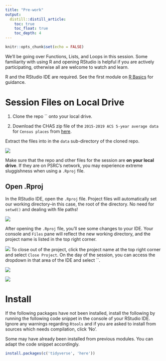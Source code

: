 ```yaml
---
title: "Pre-work"
output: 
  distill::distill_article:
    toc: true
    toc_float: true
    toc_depth: 4
---
```


```r
knitr::opts_chunk$set(echo = FALSE)
```

We'll be going over Functions, Lists, and Loops in this session. Some familiarity with using R and opening RStudio is helpful if you are actively participating, otherwise all are welcome to watch and learn.

R and the RStudio IDE are required. See the first module on [R Basics](https://psrc.github.io/r-basics-I/00-index.html) for guidance.

# Session Files on Local Drive

1. Clone the repo `` onto your local drive.

2. Download the CHAS zip file of the `2015-2019 ACS 5-year average data` for `Census places` from [here](https://www.huduser.gov/portal/datasets/cp.html#data_2006-2019). 

Extract the files into in the `data` sub-directory of the cloned repo.

![](slides/images/chas-download.png)

Make sure that the repo and other files for the session are **on your local drive**. If they are on PSRC's network, you may experience extreme sluggishness when using a `.Rproj` file.

## Open .Rproj

In the RStudio IDE, open the `.Rproj` file. Project files will automatically set our working directory--in this case, the root of the  directory. No need for `setwd()` and dealing with file paths!

![](images/rproj.png)

After opening the `.Rproj` file, you'll see some changes to your IDE. Your console and `Files` pane will reflect the new working directory, and the project name is listed in the top right corner.

![](images/rproj-changes.png)
To close out of the project, click the project name at the top right corner and select `Close Project`. On the day of the session, you can access the dropdown in that area of the IDE and select ``.

<div class="adjacent-image">
<div class="image-left">
![](images/rproj-close.png)
</div>
<div>
![](images/rproj-open.png)
</div>
</div>

# Install

If the following packages have not been installed, install the following by running the following code snippet in the console of your RStudio IDE. Ignore any warnings regarding `Rtools` and if you are asked to install from sources which needs compilation, click 'No'. 

<aside>
Some may have already been installed from previous modules. You can adapt the code snippet accordingly.
</aside>

```r
install.packages(c('tidyverse', 'here'))
```



